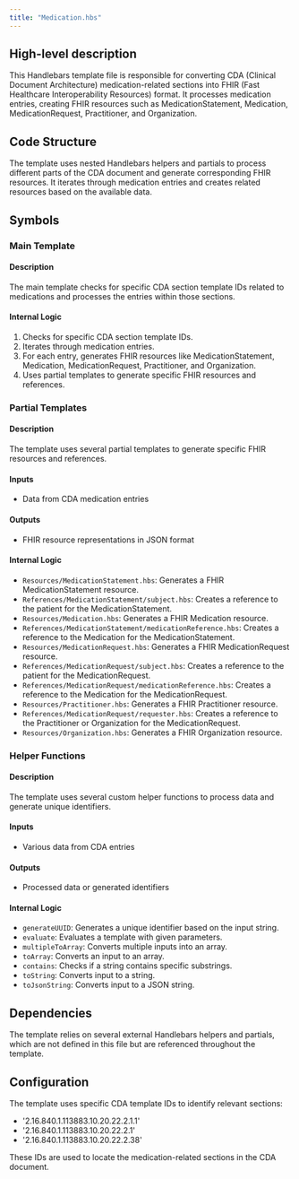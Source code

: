 ```yaml
---
title: "Medication.hbs"
---
```


## High-level description
This Handlebars template file is responsible for converting CDA (Clinical Document Architecture) medication-related sections into FHIR (Fast Healthcare Interoperability Resources) format. It processes medication entries, creating FHIR resources such as MedicationStatement, Medication, MedicationRequest, Practitioner, and Organization.

## Code Structure
The template uses nested Handlebars helpers and partials to process different parts of the CDA document and generate corresponding FHIR resources. It iterates through medication entries and creates related resources based on the available data.

## Symbols

### Main Template
#### Description
The main template checks for specific CDA section template IDs related to medications and processes the entries within those sections.

#### Internal Logic
1. Checks for specific CDA section template IDs.
2. Iterates through medication entries.
3. For each entry, generates FHIR resources like MedicationStatement, Medication, MedicationRequest, Practitioner, and Organization.
4. Uses partial templates to generate specific FHIR resources and references.

### Partial Templates
#### Description
The template uses several partial templates to generate specific FHIR resources and references.

#### Inputs
- Data from CDA medication entries

#### Outputs
- FHIR resource representations in JSON format

#### Internal Logic
- `Resources/MedicationStatement.hbs`: Generates a FHIR MedicationStatement resource.
- `References/MedicationStatement/subject.hbs`: Creates a reference to the patient for the MedicationStatement.
- `Resources/Medication.hbs`: Generates a FHIR Medication resource.
- `References/MedicationStatement/medicationReference.hbs`: Creates a reference to the Medication for the MedicationStatement.
- `Resources/MedicationRequest.hbs`: Generates a FHIR MedicationRequest resource.
- `References/MedicationRequest/subject.hbs`: Creates a reference to the patient for the MedicationRequest.
- `References/MedicationRequest/medicationReference.hbs`: Creates a reference to the Medication for the MedicationRequest.
- `Resources/Practitioner.hbs`: Generates a FHIR Practitioner resource.
- `References/MedicationRequest/requester.hbs`: Creates a reference to the Practitioner or Organization for the MedicationRequest.
- `Resources/Organization.hbs`: Generates a FHIR Organization resource.

### Helper Functions
#### Description
The template uses several custom helper functions to process data and generate unique identifiers.

#### Inputs
- Various data from CDA entries

#### Outputs
- Processed data or generated identifiers

#### Internal Logic
- `generateUUID`: Generates a unique identifier based on the input string.
- `evaluate`: Evaluates a template with given parameters.
- `multipleToArray`: Converts multiple inputs into an array.
- `toArray`: Converts an input to an array.
- `contains`: Checks if a string contains specific substrings.
- `toString`: Converts input to a string.
- `toJsonString`: Converts input to a JSON string.

## Dependencies
The template relies on several external Handlebars helpers and partials, which are not defined in this file but are referenced throughout the template.

## Configuration
The template uses specific CDA template IDs to identify relevant sections:
- '2.16.840.1.113883.10.20.22.2.1.1'
- '2.16.840.1.113883.10.20.22.2.1'
- '2.16.840.1.113883.10.20.22.2.38'

These IDs are used to locate the medication-related sections in the CDA document.